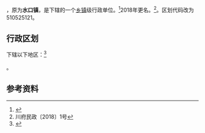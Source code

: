 {{中国乡级行政区|51/05/25/108/000
}}
'''{{PAGENAMEBASE}}'''，原为'''水口镇'''，是{{PRC admin/fullname|51/05/25/108/000|3}}下辖的一个[[乡镇|乡镇]]级行政单位。<ref>{{PRC admin/ref sgc|{{PRC admin/parent|51/05/25/108/000}}}}</ref>2018年更名。<ref>川府民政〔2018〕1号</ref>。区划代码改为510525121。

== 行政区划 ==
{{PAGENAMEBASE}}下辖以下地区：<ref>{{PRC admin/ref sgc|51/05/25/108/000}}</ref>

{{PRC admin/children|51/05/25/108/000}}。

== 参考资料 ==

{{reflist}}

{{行政区划小作品}}
{{PRC admin/navcat|51/05/25/108/000}}